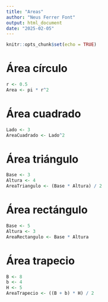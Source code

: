 ```yaml
---
title: "Areas"
author: "Neus Ferrer Font"
output: html_document
date: "2025-02-05"
---
```


```r
knitr::opts_chunk$set(echo = TRUE)
```

# Área círculo

```r
r <- 0.5
Area <- pi * r^2
```

# Área cuadrado

```r
Lado <- 3
AreaCuadrado <- Lado^2
```

# Área triángulo

```r
Base <- 3
Altura <- 4
AreaTriangulo <- (Base * Altura) / 2 
```

# Área rectángulo

```r
Base <- 5
Altura <- 3
AreaRectangulo <- Base * Altura
```

# Área trapecio

```r
B <- 8
b <- 4
H <- 5
AreaTrapecio <- ((B + b) * H) / 2
```
